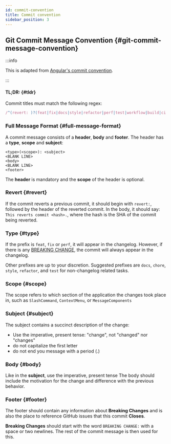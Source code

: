 ```yaml
---
id: commit-convention
title: Commit convention
sidebar_position: 3
---
```


## Git Commit Message Convention {#git-commit-message-convention}

:::info

This is adapted from [Angular's commit convention](https://github.com/conventional-changelog/conventional-changelog/tree/master/packages/conventional-changelog-angular).

:::

#### TL;DR: {#tldr}

Commit titles must match the following regex:

```js
/^(revert: )?(feat|fix|docs|style|refactor|perf|test|workflow|build|ci|chore|types|wip)(\(.+\))?: .{1,72}/;
```

### Full Message Format {#full-message-format}

A commit message consists of a **header**, **body** and **footer**. The header has a **type**, **scope** and **subject**:

```
<type>(<scope>): <subject>
<BLANK LINE>
<body>
<BLANK LINE>
<footer>
```

The **header** is mandatory and the **scope** of the header is optional.

### Revert {#revert}

If the commit reverts a previous commit, it should begin with `revert:`, followed by the header of the reverted commit. In the body, it should say: `This reverts commit <hash>.`, where the hash is the SHA of the commit being reverted.

### Type {#type}

If the prefix is `feat`, `fix` or `perf`, it will appear in the changelog. However, if there is any [BREAKING CHANGE](#footer), the commit will always appear in the changelog.

Other prefixes are up to your discretion. Suggested prefixes are `docs`, `chore`, `style`, `refactor`, and `test` for non-changelog related tasks.

### Scope {#scope}

The scope refers to which section of the application the changes took place in, such as `SlashCommand`, `ContextMenu`, or `MessageComponents`

### Subject {#subject}

The subject contains a succinct description of the change:

- Use the imperative, present tense: "change", not "changed" nor "changes"
- do not capitalize the first letter
- do not end you message with a period (.)

### Body {#body}

Like in the **subject**, use the imperative, present tense
The body should include the motivation for the change and difference with the previous behavior.

### Footer {#footer}

The footer should contain any information about **Breaking Changes** and is also the place to
reference GitHub issues that this commit **Closes**.

**Breaking Changes** should start with the word `BREAKING CHANGE:` with a space or two newlines. The rest of the commit message is then used for this.
